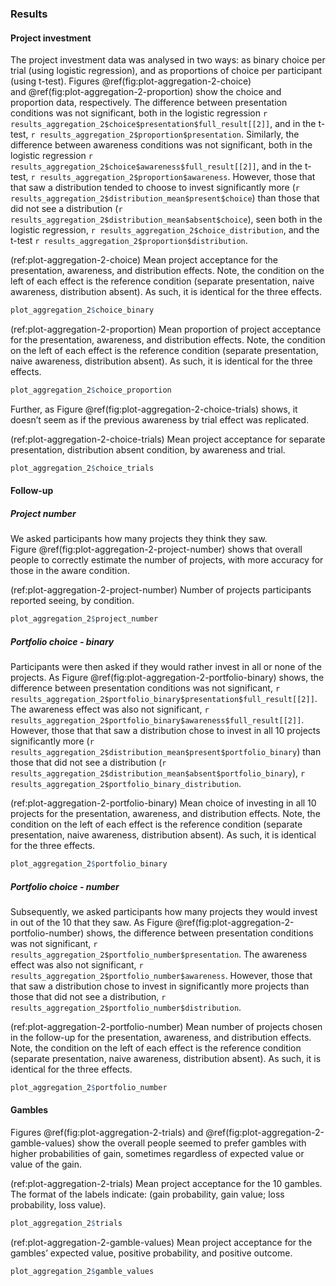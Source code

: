 ### Results {#results-aggregation-2}

#### Project investment

The project investment data was analysed in two ways: as binary choice per trial
(using logistic regression), and as proportions of choice per participant (using
t-test). Figures\ \@ref(fig:plot-aggregation-2-choice) and\ \@ref(fig:plot-aggregation-2-proportion)
show the choice and proportion data, respectively. The difference between
presentation conditions was not significant, both in the logistic regression
`r results_aggregation_2$choice$presentation$full_result[[2]]`, and in the t-test,
`r results_aggregation_2$proportion$presentation`. Similarly, the difference
between awareness conditions was not significant, both in the logistic
regression `r results_aggregation_2$choice$awareness$full_result[[2]]`, and in
the t-test, `r results_aggregation_2$proportion$awareness`. However, those that
that saw a distribution tended to choose to invest significantly more
(`r results_aggregation_2$distribution_mean$present$choice`) than those that did not see a
distribution (`r results_aggregation_2$distribution_mean$absent$choice`), seen both in
the logistic regression, `r results_aggregation_2$choice_distribution`, and the
t-test `r results_aggregation_2$proportion$distribution`.

(ref:plot-aggregation-2-choice) Mean project acceptance for the presentation,
awareness, and distribution effects. Note, the condition on the left of each
effect is the reference condition (separate presentation, naive awareness,
distribution absent). As such, it is identical for the three effects.

```r
plot_aggregation_2$choice_binary
```

(ref:plot-aggregation-2-proportion) Mean proportion of project acceptance for
the presentation, awareness, and distribution effects. Note, the condition on
the left of each effect is the reference condition (separate presentation, naive
awareness, distribution absent). As such, it is identical for the three effects.

```r
plot_aggregation_2$choice_proportion
```

Further, as Figure\ \@ref(fig:plot-aggregation-2-choice-trials) shows, it
doesn't seem as if the previous awareness by trial effect was replicated.

(ref:plot-aggregation-2-choice-trials) Mean project acceptance for separate
presentation, distribution absent condition, by awareness and trial.

```r
plot_aggregation_2$choice_trials
```

#### Follow-up

##### Project number

We asked participants how many projects they think they saw.
Figure\ \@ref(fig:plot-aggregation-2-project-number) shows that overall people
to correctly estimate the number of projects, with more accuracy for those in
the aware condition.

(ref:plot-aggregation-2-project-number) Number of projects participants reported
seeing, by condition.

```r
plot_aggregation_2$project_number
```

##### Portfolio choice - binary

Participants were then asked if they would rather invest in all or none of the
projects. As Figure\ \@ref(fig:plot-aggregation-2-portfolio-binary) shows, the difference
between presentation conditions was not significant,
`r results_aggregation_2$portfolio_binary$presentation$full_result[[2]]`. The
awareness effect was also not significant,
`r results_aggregation_2$portfolio_binary$awareness$full_result[[2]]`. However,
those that that saw a distribution chose to invest in all 10 projects
significantly more
(`r results_aggregation_2$distribution_mean$present$portfolio_binary`) than those
that did not see a distribution
(`r results_aggregation_2$distribution_mean$absent$portfolio_binary`),
`r results_aggregation_2$portfolio_binary_distribution`.

(ref:plot-aggregation-2-portfolio-binary) Mean choice of investing in all 10
projects for the presentation, awareness, and distribution effects. Note, the
condition on the left of each effect is the reference condition (separate
presentation, naive awareness, distribution absent). As such, it is identical
for the three effects.

```r
plot_aggregation_2$portfolio_binary
```

##### Portfolio choice - number

Subsequently, we asked participants how many projects they would invest in out
of the 10 that they saw. As Figure\ \@ref(fig:plot-aggregation-2-portfolio-number) shows, the
difference between presentation conditions was not significant,
`r results_aggregation_2$portfolio_number$presentation`. The awareness effect was
also not significant, `r results_aggregation_2$portfolio_number$awareness`.
However, those that that saw a distribution chose to invest in significantly
more projects than those that did not see a distribution,
`r results_aggregation_2$portfolio_number$distribution`.

(ref:plot-aggregation-2-portfolio-number) Mean number of projects chosen in the
follow-up for the presentation, awareness, and distribution effects. Note, the
condition on the left of each effect is the reference condition (separate
presentation, naive awareness, distribution absent). As such, it is identical
for the three effects.

```r
plot_aggregation_2$portfolio_number
```

#### Gambles

Figures\ \@ref(fig:plot-aggregation-2-trials)
and\ \@ref(fig:plot-aggregation-2-gamble-values) show the overall people seemed
to prefer gambles with higher probabilities of gain, sometimes regardless of
expected value or value of the gain.

(ref:plot-aggregation-2-trials) Mean project acceptance for the 10 gambles. The
format of the labels indicate: (gain probability, gain value; loss probability,
loss value).

```r
plot_aggregation_2$trials
```

(ref:plot-aggregation-2-gamble-values) Mean project acceptance for the gambles'
expected value, positive probability, and positive outcome.

```r
plot_aggregation_2$gamble_values
```
